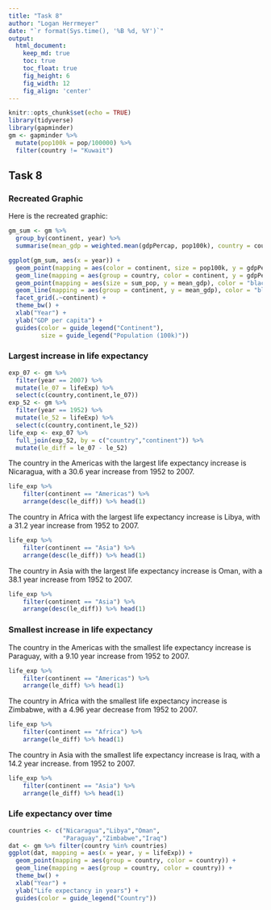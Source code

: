 ```yaml
---
title: "Task 8"
author: "Logan Herrmeyer"
date: "`r format(Sys.time(), '%B %d, %Y')`"
output:
  html_document:  
    keep_md: true
    toc: true
    toc_float: true
    fig_height: 6
    fig_width: 12
    fig_align: 'center'
---
```


```r
knitr::opts_chunk$set(echo = TRUE)
library(tidyverse)
library(gapminder)
gm <- gapminder %>%
  mutate(pop100k = pop/100000) %>%
  filter(country != "Kuwait")
```

## Task 8

### Recreated Graphic

Here is the recreated graphic:

```r
gm_sum <- gm %>% 
  group_by(continent, year) %>% 
  summarise(mean_gdp = weighted.mean(gdpPercap, pop100k), country = country, pop100k = pop100k, gdpPercap = gdpPercap, sum_pop = sum(pop100k))

ggplot(gm_sum, aes(x = year)) + 
  geom_point(mapping = aes(color = continent, size = pop100k, y = gdpPercap)) +
  geom_line(mapping = aes(group = country, color = continent, y = gdpPercap)) +
  geom_point(mapping = aes(size = sum_pop, y = mean_gdp), color = "black") +
  geom_line(mapping = aes(group = continent, y = mean_gdp), color = "black") +
  facet_grid(.~continent) +
  theme_bw() +
  xlab("Year") +
  ylab("GDP per capita") +
  guides(color = guide_legend("Continent"),
         size = guide_legend("Population (100k)"))
```

### Largest increase in life expectancy

```r
exp_07 <- gm %>% 
  filter(year == 2007) %>% 
  mutate(le_07 = lifeExp) %>%
  select(c(country,continent,le_07))
exp_52 <- gm %>%
  filter(year == 1952) %>% 
  mutate(le_52 = lifeExp) %>%
  select(c(country,continent,le_52)) 
life_exp <- exp_07 %>%
  full_join(exp_52, by = c("country","continent")) %>%
  mutate(le_diff = le_07 - le_52)
```

The country in the Americas with the largest life expectancy increase is Nicaragua, with a 30.6 year increase from 1952 to 2007.

```r
life_exp %>% 
    filter(continent == "Americas") %>%
    arrange(desc(le_diff)) %>% head(1)
```

The country in Africa with the largest life expectancy increase is Libya, with a 31.2 year increase from 1952 to 2007.

```r
life_exp %>% 
    filter(continent == "Asia") %>%
    arrange(desc(le_diff)) %>% head(1)
```

The country in Asia with the largest life expectancy increase is Oman, with a 38.1 year increase from 1952 to 2007.

```r
life_exp %>% 
    filter(continent == "Asia") %>%
    arrange(desc(le_diff)) %>% head(1)
```

### Smallest increase in life expectancy

The country in the Americas with the smallest life expectancy increase is Paraguay, with a 9.10 year increase from 1952 to 2007.

```r
life_exp %>% 
    filter(continent == "Americas") %>%
    arrange(le_diff) %>% head(1)
```

The country in Africa with the smallest life expectancy increase is Zimbabwe, with a 4.96 year decrease from 1952 to 2007.

```r
life_exp %>% 
    filter(continent == "Africa") %>%
    arrange(le_diff) %>% head(1)
```

The country in Asia with the smallest life expectancy increase is Iraq, with a 14.2 year increase. from 1952 to 2007.

```r
life_exp %>% 
    filter(continent == "Asia") %>%
    arrange(le_diff) %>% head(1)
```

### Life expectancy over time

```r
countries <- c("Nicaragua","Libya","Oman",
               "Paraguay","Zimbabwe","Iraq")
dat <- gm %>% filter(country %in% countries)
ggplot(dat, mapping = aes(x = year, y = lifeExp)) +
  geom_point(mapping = aes(group = country, color = country)) +
  geom_line(mapping = aes(group = country, color = country)) +
  theme_bw() +
  xlab("Year") +
  ylab("Life expectancy in years") +
  guides(color = guide_legend("Country"))
```